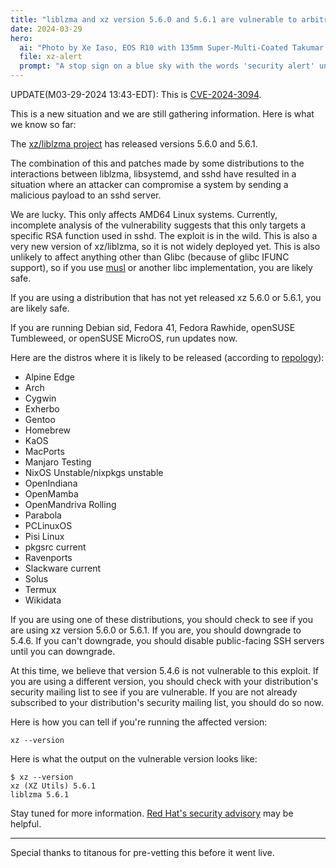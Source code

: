 ```yaml
---
title: "liblzma and xz version 5.6.0 and 5.6.1 are vulnerable to arbitrary code execution compromise"
date: 2024-03-29
hero:
  ai: "Photo by Xe Iaso, EOS R10 with 135mm Super-Multi-Coated Takumar f/3.5"
  file: xz-alert
  prompt: "A stop sign on a blue sky with the words 'security alert' underneath it"
---
```


UPDATE(M03-29-2024 13:43-EDT): This is [CVE-2024-3094](https://nvd.nist.gov/vuln/detail/CVE-2024-3094).

This is a new situation and we are still gathering information. Here is what we know so far:

The [xz/liblzma project](https://github.com/tukaani-project/xz) has released versions 5.6.0 and 5.6.1.

The combination of this and patches made by some distributions to the interactions between liblzma, libsystemd, and sshd have resulted in a situation where an attacker can compromise a system by sending a malicious payload to an sshd server.

We are lucky. This only affects AMD64 Linux systems. Currently, incomplete analysis of the vulnerability suggests that this only targets a specific RSA function used in sshd. The exploit is in the wild. This is also a very new version of xz/liblzma, so it is not widely deployed yet. This is also unlikely to affect anything other than Glibc (because of glibc IFUNC support), so if you use [musl](https://musl.libc.org/) or another libc implementation, you are likely safe.

If you are using a distribution that has not yet released xz 5.6.0 or 5.6.1, you are likely safe.

If you are running Debian sid, Fedora 41, Fedora Rawhide, openSUSE Tumbleweed, or openSUSE MicroOS, run updates now.

Here are the distros where it is likely to be released (according to [repology](https://repology.org/project/xz/versions)):

- Alpine Edge
- Arch
- Cygwin
- Exherbo
- Gentoo
- Homebrew
- KaOS
- MacPorts
- Manjaro Testing
- NixOS Unstable/nixpkgs unstable
- OpenIndiana
- OpenMamba
- OpenMandriva Rolling
- Parabola
- PCLinuxOS
- Pisi Linux
- pkgsrc current
- Ravenports
- Slackware current
- Solus
- Termux
- Wikidata

If you are using one of these distributions, you should check to see if you are using xz version 5.6.0 or 5.6.1. If you are, you should downgrade to 5.4.6. If you can't downgrade, you should disable public-facing SSH servers until you can downgrade.

At this time, we believe that version 5.4.6 is not vulnerable to this exploit. If you are using a different version, you should check with your distribution's security mailing list to see if you are vulnerable. If you are not already subscribed to your distribution's security mailing list, you should do so now.

Here is how you can tell if you're running the affected version:

```
xz --version
```

Here is what the output on the vulnerable version looks like:

```
$ xz --version
xz (XZ Utils) 5.6.1
liblzma 5.6.1
```

Stay tuned for more information. [Red Hat's security advisory](https://www.redhat.com/en/blog/urgent-security-alert-fedora-41-and-rawhide-users) may be helpful.

---

Special thanks to titanous for pre-vetting this before it went live.
